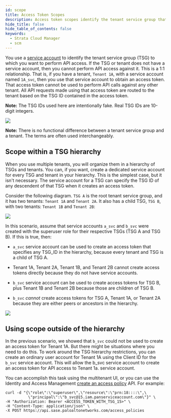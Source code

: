 ```yaml
---
id: scope
title: Access Token Scopes
description: Access token scopes identify the tenant service group that an access token can access.
hide_title: false
hide_table_of_contents: false
keywords:
  - Strata Cloud Manager
  - scm
---
```


You use a [service account](/scm/docs/service-accounts) to identify the tenant service
group (TSG) to which you want to perform API access. If the TSG or tenant does not have
a service account, then you cannot perform API access against it.
This is a 1:1 relationship. That is, if you have a tenant, `Tenant 1A`, with a service
account named `1A_svc`, then you use that service account to obtain an access token.
That access token cannot be used to perform API calls against any other tenant.
All API requests made using that access token are routed to the tenant based on the TSG ID contained
in the access token.

**Note:** The TSG IDs used here are intentionally fake. Real TSG IDs are 10-digit integers.

![](/sase/img/access_token_routing.png)

**Note:** There is no functional difference between a tenant service group and a tenant. The terms
are often used interchangeably.

## Scope within a TSG hierarchy

When you use multiple tenants, you will organize them in a hierarchy of TSGs and tenants.
You can, if you want, create a dedicated service account for every TSG and tenant in your hierarchy.
This is the simplest case, but it isn't necessary. The service account for a TSG can specify
the TSG ID of any descendent of that TSG when it creates an access token.

Consider the following diagram. `TSG A` is the root tenant service group, and it has two
tenants: `Tenant 1A` and `Tenant 2A`. It also has a child TSG, `TSG B`, with two tenants:
`Tenant 1B` and `Tenant 2B`:

![](/sase/img/tenant_hierarchy.png)

In this scenario, assume that service accounts `a_svc` and `b_svc` were created with the superuser
role for their respective TSGs (TSG A and TSG B). If this is true, then:

- `a_svc` service account can be used to create an access token that specifies any TSG_ID in the hierarchy, because every tenant and
  TSG is a child of TSG A.

- Tenant 1A, Tenant 2A, Tenant 1B, and Tenant 2B cannot create access tokens directly because they
  do not have service accounts.

- `b_svc` service account can be used to create access tokens for TSG B, plus Tenant 1B and Tenant 2B
  because those are children of TSG B.

- `b_svc` _cannot_ create access tokens for TSG A, Tenant 1A, or Tenant 2A because they are either
  peers or ancestors in the hierarchy.

![](/sase/img/hierarchy_scope.png)

## Using scope outside of the hierarchy

In the previous scenario, we showed that `b_svc` could not be used to create an access token for
Tenant 1A. But there might be situations where you need to do this. To work around the TSG
hierarchy restrictions, you can create an ordinary user account for Tenant 1A using the Client ID
for the `b_svc` service account. This will allow the b_svc service account to create an access token
for API access to Tenant 1a. service account.

You can accomplish this task using the multitenant UI, or you can use the Identity and Access
Management [create an access policy](/sase/api/iam/post-iam-v-1-access-policies) API.
For example:

    curl -d "{\"role\":\"superuser\",\"resource\":\"prn:18::::\",\
              \"principal\":\"b_svc@15.iam.panserviceaccount.com\"}" \
    -H "Authorization: Bearer <ACCESS_TOKEN_WITH_TSG_15>" \
    -H "Content-Type: application/json" \
    -X POST https://api.sase.paloaltonetworks.com/access_policies
